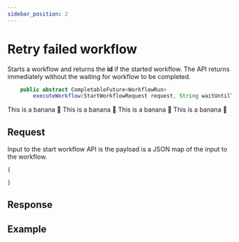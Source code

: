 ```yaml
---
sidebar_position: 2
---
```



# Retry failed workflow
Starts a workflow and returns the **id** if the started workflow.  The API returns immediately without the waiting for workflow to be completed.

<Tabs>
<TabItem value="Java" label="Java">

```java
    public abstract CompletableFuture<WorkflowRun>
        executeWorkflow(StartWorkflowRequest request, String waitUntilTask);
```
</TabItem>

  <TabItem value="Golang" label="Golang">
    This is a banana 🍌
  </TabItem>
  <TabItem value="Python" label="Python">
      This is a banana 🍌
  </TabItem>
  <TabItem value="CSharp" label="CSharp">
      This is a banana 🍌
  </TabItem>
  <TabItem value="javascript" label="Javascript">
        This is a banana 🍌
    </TabItem>
</Tabs>

## Request
Input to the start workflow API is the payload is a JSON map of the input to the workflow.
```json
{

}
```

## Response

## Example